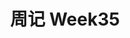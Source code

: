 ---
title: 周记 Week35
publishDate: 2025-02-02
updatedDate: 2025-03-02
description: 2025-02-24 ~ 2025-03-02.
heroImage: {src : "thumbnail.webp", color: '#B2183F' }
category: 'Daily Talk'
pixivLink: '126903857'
tags:

    - 'Daily Talk'
    - 'Weekly Journal'
---